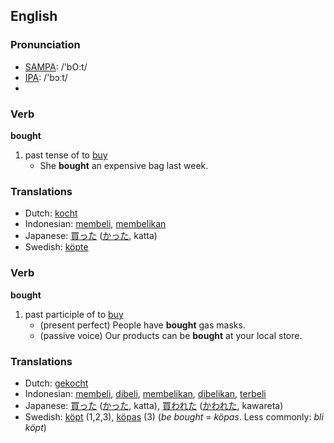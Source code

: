 == English ==
=== Pronunciation ===
*[[w:SAMPA|SAMPA]]: /'bO:t/
*[[w:IPA|IPA]]: /'bɔːt/
*{{audio|en-us-bought.ogg|Audio (US)}}

=== Verb ===

'''bought'''

# past tense of to [[buy]]
#* She '''bought''' an expensive bag last week.

=== Translations ===
*Dutch: [[kocht]]
*Indonesian: [[beli|membeli]], [[beli|membelikan]]
*Japanese: [[買った]] ([[かった]], katta)
*Swedish: [[köpte]]

=== Verb ===

'''bought'''

# past participle of to [[buy]]
#* (present perfect) People have '''bought''' gas masks.
#* (passive voice) Our products can be '''bought''' at your local store.

=== Translations ===
*Dutch: [[gekocht]]
*Indonesian: [[beli|membeli]], [[beli|dibeli]], [[beli|membelikan]], [[beli|dibelikan]], [[beli|terbeli]]
*Japanese: [[買った]] ([[かった]], katta),  [[買われた]] ([[かわれた]], kawareta)
*Swedish: [[köpt]] (1,2,3), [[köpas]] (3) (''be bought'' = ''köpas''. Less commonly: ''bli köpt'')